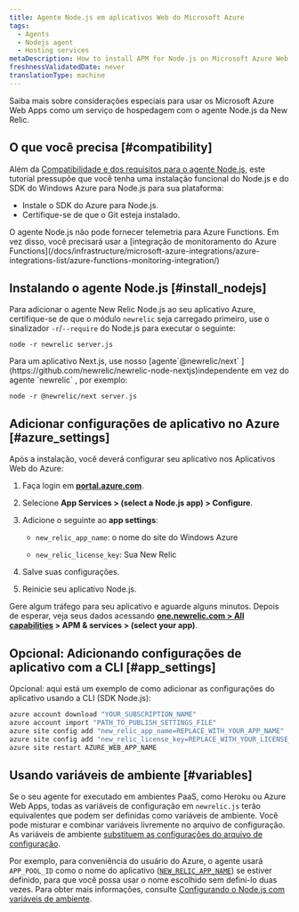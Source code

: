 ```yaml
---
title: Agente Node.js em aplicativos Web do Microsoft Azure
tags:
  - Agents
  - Nodejs agent
  - Hosting services
metaDescription: How to install APM for Node.js on Microsoft Azure Web Apps.
freshnessValidatedDate: never
translationType: machine
---
```


Saiba mais sobre considerações especiais para usar os Microsoft Azure Web Apps como um serviço de hospedagem com o agente Node.js da New Relic.

## O que você precisa [#compatibility]

Além da [Compatibilidade e dos requisitos para o agente Node.js](/docs/agents/nodejs-agent/getting-started/compatibility-requirements-nodejs-agent), este tutorial pressupõe que você tenha uma instalação funcional do Node.js e do SDK do Windows Azure para Node.js para sua plataforma:

* Instale o SDK do Azure para Node.js.
* Certifique-se de que o Git esteja instalado.

<Callout variant="important">
  O agente Node.js não pode fornecer telemetria para Azure Functions. Em vez disso, você precisará usar a [integração de monitoramento do Azure Functions](/docs/infrastructure/microsoft-azure-integrations/azure-integrations-list/azure-functions-monitoring-integration/)
</Callout>

## Instalando o agente Node.js [#install_nodejs]

Para adicionar o agente New Relic Node.js ao seu aplicativo Azure, certifique-se de que o módulo `newrelic` seja carregado primeiro, use o sinalizador `-r`/`--require` do Node.js para executar o seguinte:

```shell
node -r newrelic server.js
```

<Callout variant="important">
  Para um aplicativo Next.js, use nosso [agente`@newrelic/next` ](https://github.com/newrelic/newrelic-node-nextjs)independente em vez do agente `newrelic` , por exemplo:

  ```shell
  node -r @newrelic/next server.js
  ```
</Callout>

## Adicionar configurações de aplicativo no Azure [#azure_settings]

Após a instalação, você deverá configurar seu aplicativo nos Aplicativos Web do Azure:

1. Faça login em <DNT>**[portal.azure.com](https://portal.azure.com)**</DNT>.

2. Selecione <DNT>**App Services > (select a Node.js app) > Configure**</DNT>.

3. Adicione o seguinte ao <DNT>**app settings**</DNT>:

   * `new_relic_app_name`: o nome do site do Windows Azure

   * `new_relic_license_key`: Sua New Relic

     <InlinePopover type="licenseKey"/>

4. Salve suas configurações.

5. Reinicie seu aplicativo Node.js.

Gere algum tráfego para seu aplicativo e aguarde alguns minutos. Depois de esperar, veja seus dados acessando <DNT>**[one.newrelic.com > All capabilities](https://one.newrelic.com/all-capabilities) > APM & services > (select your app)**</DNT>.

## Opcional: Adicionando configurações de aplicativo com a CLI [#app_settings]

Opcional: aqui está um exemplo de como adicionar as configurações do aplicativo usando a CLI (SDK Node.js):

```bash
azure account download "YOUR_SUBSCRIPTION_NAME"
azure account import "PATH_TO_PUBLISH_SETTINGS_FILE"
azure site config add "new_relic_app_name=REPLACE_WITH_YOUR_APP_NAME"
azure site config add "new_relic_license_key=REPLACE_WITH_YOUR_LICENSE_KEY"
azure site restart AZURE_WEB_APP_NAME
```

## Usando variáveis de ambiente [#variables]

Se o seu agente for executado em ambientes PaaS, como Heroku ou Azure Web Apps, todas as variáveis de configuração em `newrelic.js` terão equivalentes que podem ser definidas como variáveis de ambiente. Você pode misturar e combinar variáveis livremente no arquivo de configuração. As variáveis de ambiente [substituem as configurações do arquivo de configuração](/docs/agents/nodejs-agent/installation-configuration/nodejs-agent-configuration#methods-and-precedence).

Por exemplo, para conveniência do usuário do Azure, o agente usará `APP_POOL_ID` como o nome do aplicativo ([`NEW_RELIC_APP_NAME`](/docs/nodejs/configuring-nodejs-with-environment-variables#app_name)) se estiver definido, para que você possa usar o nome escolhido sem defini-lo duas vezes. Para obter mais informações, consulte [Configurando o Node.js com variáveis de ambiente](/docs/nodejs/configuring-nodejs-with-environment-variables).